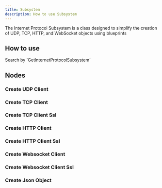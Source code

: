 ```yaml
---
title: Subsystem
description: How to use Subsystem
---
```



The Internet Protocol Subsystem is a class designed to simplify the creation of UDP, TCP, HTTP, and WebSocket objects using blueprints

## How to use

<Steps>
  <Step>
    Search by `GetInternetProtocolSubsystem`
    <ImageZoom src="/img/subsystem/searchbox.png" width={405} height={404} />
  </Step>
</Steps>

## Nodes

### Create UDP Client

<ImageZoom src="/img/subsystem/createudpclient.png" width={267} height={214} />

### Create TCP Client

<ImageZoom src="/img/subsystem/createtcpclient.png" width={267} height={214} />

### Create TCP Client Ssl

<ImageZoom src="/img/subsystem/createtcpclientssl.png" width={267} height={214} />

### Create HTTP Client

<ImageZoom src="/img/subsystem/createhttpclient.png" width={267} height={214} />

### Create HTTP Client Ssl

<ImageZoom src="/img/subsystem/createhttpclientssl.png" width={267} height={214} />

### Create Websocket Client

<ImageZoom src="/img/subsystem/createwebsocketclient.png" width={267} height={214} />

### Create Websocket Client Ssl

<ImageZoom src="/img/subsystem/createwebsocketclientssl.png" width={267} height={214} />

### Create Json Object

<ImageZoom src="/img/subsystem/createjson.png" width={267} height={198} />